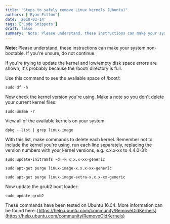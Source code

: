 ```yaml
---
title: "Steps to safely remove Linux kernels (Ubuntu)"
authors: ['Ryan Fitton']
date: '2018-02-14'
tags: ['Code Snippets']
draft: false
summary: 'Note: Please understand, these instructions can make your system non-bootable. If you&#8217;re unsure, do not continue. If you&#8217;re trying to update the kernel and low/empty disk space errors are shown, it&#8217;s probably because the /boot/ directory is full. Use this command to see the available space of /boot/: sudo df -h Now check the kernel ...'
---
```


**Note:** Please understand, these instructions can make your system non-bootable. If you're unsure, do not continue.

If you're trying to update the kernel and low/empty disk space errors are shown, it's probably because the /boot/ directory is full.

Use this command to see the available space of /boot/:

``` language-bash
sudo df -h
```

Now check the kernel version you're using. Make a note so you don't delete your current kernel files:

``` language-bash
sudo uname -r
```

View all of the available kernels on your system:

``` language-bash
dpkg --list | grep linux-image
```

With this list, make commands to delete each kernel. Remember not to include the kernel you're using, run each line separately, replacing the version numbers with your kernel versions, e.g. x.x.x-xx to 4.4.0-31:

``` language-bash
sudo update-initramfs -d -k x.x.x-xx-generic

sudo apt-get purge linux-image-x.x.x-xx-generic

sudo apt-get purge linux-image-extra-x.x.x-xx-generic
```

Now update the grub2 boot loader:

``` language-bash
sudo update-grub2
```

These commands have been tested on Ubuntu 16.04. More information can be found here: [https://help.ubuntu.com/community/RemoveOldKernels](https://help.ubuntu.com/community/RemoveOldKernels)
